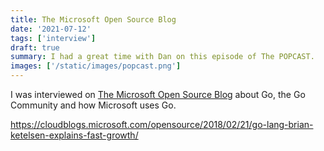 ```yaml
---
title: The Microsoft Open Source Blog
date: '2021-07-12'
tags: ['interview']
draft: true
summary: I had a great time with Dan on this episode of The POPCAST.
images: ['/static/images/popcast.png']
---
```


I was interviewed on [The Microsoft Open Source Blog](https://cloudblogs.microsoft.com/opensource/2018/02/21/go-lang-brian-ketelsen-explains-fast-growth/)
about Go, the Go Community and how Microsoft uses Go.

https://cloudblogs.microsoft.com/opensource/2018/02/21/go-lang-brian-ketelsen-explains-fast-growth/
